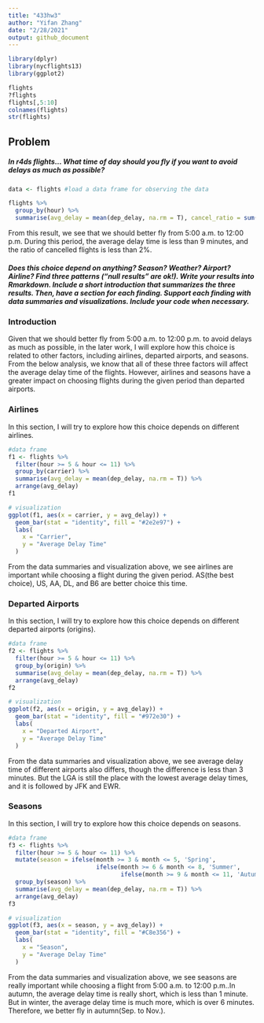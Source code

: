 ```yaml
---
title: "433hw3"
author: "Yifan Zhang"
date: "2/28/2021"
output: github_document
---
```


```r
library(dplyr)
library(nycflights13)
library(ggplot2)

flights
?flights
flights[,5:10]
colnames(flights)
str(flights)
```

## Problem

##### In r4ds flights… What time of day should you fly if you want to avoid delays as much as possible? 

```r
data <- flights #load a data frame for observing the data

flights %>%
  group_by(hour) %>%
  summarise(avg_delay = mean(dep_delay, na.rm = T), cancel_ratio = sum(is.na(dep_delay))/length(dep_delay))
```
From this result, we see that we should better fly from 5:00 a.m. to 12:00 p.m. During this period, the average delay time is less than 9 minutes, and the ratio of cancelled flights is less than 2%.

##### Does this choice depend on anything? Season? Weather? Airport? Airline? Find three patterns (“null results” are ok!). Write your results into Rmarkdown. Include a short introduction that summarizes the three results. Then, have a section for each finding. Support each finding with data summaries and visualizations. Include your code when necessary.

### Introduction

Given that we should better fly from 5:00 a.m. to 12:00 p.m. to avoid delays as much as possible, in the later work, I will explore how this choice is related to other factors, including airlines, departed airports, and seasons. From the below analysis, we know that all of these three factors will affect the average delay time of the flights. However, airlines and seasons have a greater impact on choosing flights during the given period than departed airports.

### Airlines

In this section, I will try to explore how this choice depends on different airlines.

```r
#data frame
f1 <- flights %>%
  filter(hour >= 5 & hour <= 11) %>%
  group_by(carrier) %>%
  summarise(avg_delay = mean(dep_delay, na.rm = T)) %>%
  arrange(avg_delay)
f1

# visualization
ggplot(f1, aes(x = carrier, y = avg_delay)) +
  geom_bar(stat = "identity", fill = "#2e2e97") +
  labs(
    x = "Carrier",
    y = "Average Delay Time"
  )
```

From the data summaries and visualization above, we see airlines are important while choosing a flight during the given period. AS(the best choice), US, AA, DL, and B6 are better choice this time.

### Departed Airports

In this section, I will try to explore how this choice depends on different departed airports (origins). 

```r
#data frame
f2 <- flights %>%
  filter(hour >= 5 & hour <= 11) %>%
  group_by(origin) %>%
  summarise(avg_delay = mean(dep_delay, na.rm = T)) %>%
  arrange(avg_delay)
f2

# visualization
ggplot(f2, aes(x = origin, y = avg_delay)) +
  geom_bar(stat = "identity", fill = "#972e30") +
  labs(
    x = "Departed Airport",
    y = "Average Delay Time"
  )
```

From the data summaries and visualization above, we see average delay time of different airports also differs, though the difference is less than 3 minutes. But the LGA is still the place with the lowest average delay times, and it is followed by JFK and EWR. 

### Seasons

In this section, I will try to explore how this choice depends on seasons. 

```r
#data frame
f3 <- flights %>%
  filter(hour >= 5 & hour <= 11) %>%
  mutate(season = ifelse(month >= 3 & month <= 5, 'Spring',
                         ifelse(month >= 6 & month <= 8, 'Summer',
                                ifelse(month >= 9 & month <= 11, 'Autumn', 'Winter')))) %>% #add a new column called 'season'
  group_by(season) %>%
  summarise(avg_delay = mean(dep_delay, na.rm = T)) %>%
  arrange(avg_delay)
f3

# visualization
ggplot(f3, aes(x = season, y = avg_delay)) +
  geom_bar(stat = "identity", fill = "#C8e356") +
  labs(
    x = "Season",
    y = "Average Delay Time"
  ) 
```

From the data summaries and visualization above, we see seasons are really important while choosing a flight from 5:00 a.m. to 12:00 p.m..In autumn, the average delay time is really short, which is less than 1 minute. But in winter, the average delay time is much more, which is over 6 minutes. Therefore, we better fly in autumn(Sep. to Nov.).
